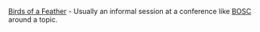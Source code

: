 [[wp:BoF|Birds of a Feather]] - Usually an informal session at a conference like [[BOSC]] around a topic.
